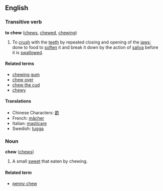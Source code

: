 ==English==
===Transitive verb===
'''to chew''' ([[chews]], [[chewed]], [[chewing]])

#To [[crush]] with the [[tooth|teeth]] by repeated closing and opening of the [[jaw]]s; done to food to [[soften]] it and break it down by the action of [[saliva]] before it is [[swallow]]ed.

====Related terms====
*[[chewing gum]]
*[[chew over]]
*[[chew the cud]]
*[[chewy]]

====Translations====
*Chinese Characters: [[齚]]
*French: [[mâcher]]
*Italian: [[masticare]]
*Swedish: [[tugga]]

===Noun===
'''chew''' ([[chews]])

#A small [[sweet]] that eaten by chewing.

====Related term====
*[[penny chew]]